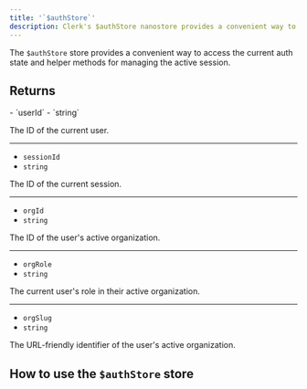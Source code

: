 ```yaml
---
title: '`$authStore`'
description: Clerk's $authStore nanostore provides a convenient way to access the current auth state and helper methods for managing the active session.
---
```


The `$authStore` store provides a convenient way to access the current auth state and helper methods for managing the active session.

## Returns

<Properties>
  - `userId`
  - `string`

  The ID of the current user.

  ---

  - `sessionId`
  - `string`

  The ID of the current session.

  ---

  - `orgId`
  - `string`

  The ID of the user's active organization.

  ---

  - `orgRole`
  - `string`

  The current user's role in their active organization.

  ---

  - `orgSlug`
  - `string`

  The URL-friendly identifier of the user's active organization.
</Properties>

## How to use the `$authStore` store

<Include src="_partials/astro/auth-store" />
